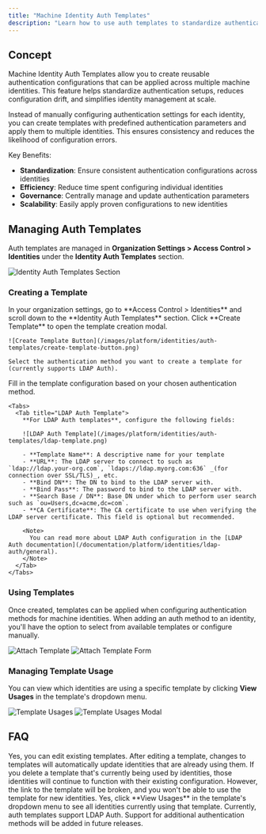 ```yaml
---
title: "Machine Identity Auth Templates"
description: "Learn how to use auth templates to standardize authentication configurations for machine identities."
---
```


## Concept

Machine Identity Auth Templates allow you to create reusable authentication configurations that can be applied across multiple machine identities. This feature helps standardize authentication setups, reduces configuration drift, and simplifies identity management at scale.

Instead of manually configuring authentication settings for each identity, you can create templates with predefined authentication parameters and apply them to multiple identities. This ensures consistency and reduces the likelihood of configuration errors.

Key Benefits:

- **Standardization**: Ensure consistent authentication configurations across identities
- **Efficiency**: Reduce time spent configuring individual identities
- **Governance**: Centrally manage and update authentication parameters
- **Scalability**: Easily apply proven configurations to new identities

## Managing Auth Templates

Auth templates are managed in **Organization Settings > Access Control > Identities** under the **Identity Auth Templates** section.

![Identity Auth Templates Section](/images/platform/identities/auth-templates/templates-section.png)

### Creating a Template

<Steps>
  <Step title="Navigate to Auth Templates">
    In your organization settings, go to **Access Control > Identities** and scroll down to the **Identity Auth Templates** section.
  </Step>
  
  <Step title="Create a new template">
    Click **Create Template** to open the template creation modal.
    
    ![Create Template Button](/images/platform/identities/auth-templates/create-template-button.png)
    
    Select the authentication method you want to create a template for (currently supports LDAP Auth).
  </Step>
  
  <Step title="Configure template settings">
    Fill in the template configuration based on your chosen authentication method.
    
    <Tabs>
      <Tab title="LDAP Auth Template">
        **For LDAP Auth templates**, configure the following fields:

        ![LDAP Auth Template](/images/platform/identities/auth-templates/ldap-template.png)
        
        - **Template Name**: A descriptive name for your template
        - **URL**: The LDAP server to connect to such as `ldap://ldap.your-org.com`, `ldaps://ldap.myorg.com:636` _(for connection over SSL/TLS)_, etc.
        - **Bind DN**: The DN to bind to the LDAP server with.
        - **Bind Pass**: The password to bind to the LDAP server with.
        - **Search Base / DN**: Base DN under which to perform user search such as `ou=Users,dc=acme,dc=com`.
        - **CA Certificate**: The CA certificate to use when verifying the LDAP server certificate. This field is optional but recommended.
        
        <Note>
          You can read more about LDAP Auth configuration in the [LDAP Auth documentation](/documentation/platform/identities/ldap-auth/general).
        </Note>
      </Tab>
    </Tabs>
  </Step>
</Steps>

### Using Templates

Once created, templates can be applied when configuring authentication methods for machine identities. When adding an auth method to an identity, you'll have the option to select from available templates or configure manually.

![Attach Template](/images/platform/identities/auth-templates/machine-identity-page.png)
![Attach Template Form](/images/platform/identities/auth-templates/attach-template-form.png)

### Managing Template Usage

You can view which identities are using a specific template by clicking **View Usages** in the template's dropdown menu.

![Template Usages](/images/platform/identities/auth-templates/template-usages.png)
![Template Usages Modal](/images/platform/identities/auth-templates/template-usages-modal.png)

## FAQ

<AccordionGroup>
<Accordion title="Can I modify a template after it's been applied to identities?">
  Yes, you can edit existing templates. After editing a template, changes to templates will automatically update identities that are already using them.
</Accordion>

<Accordion title="What happens if I delete a template that's in use?">
  If you delete a template that's currently being used by identities, those identities will continue to function with their existing configuration. However, the link to the template will be broken, and you won't be able to use the template for new identities.
</Accordion>

<Accordion title="Can I see which identities are using a specific template?">
  Yes, click **View Usages** in the template's dropdown menu to see all identities currently using that template.
</Accordion>

<Accordion title="Do templates support all authentication methods?">
  Currently, auth templates support LDAP Auth. Support for additional authentication methods will be added in future releases.
</Accordion>
</AccordionGroup>